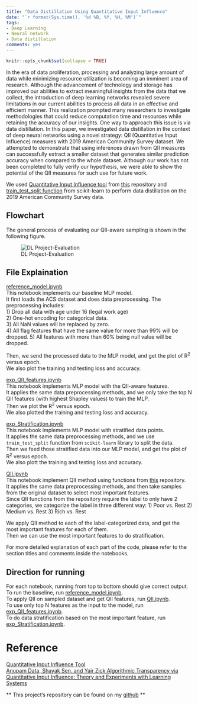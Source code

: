 ```yaml
---
title: "Data Distillation Using Quantitative Input Influence"
date: "`r format(Sys.time(), '%d %B, %Y, %H, %M')`"
tags:
- Deep Learning
- Neural network
- Data distillation
comments: yes
---
```


```r
knitr::opts_chunk$set(collapse = TRUE)
```

In the era of data proliferation, processing and analyzing large amount of data while minimizing resource utilization is becoming an imminent area of research. Although the advancement of technology and storage has improved our abilities to extract meaningful insights from the data that we collect, the introduction of deep learning networks revealed severe limitations in our current abilities to process all data in an effective and efficient manner. This realization prompted many researchers to investigate methodologies that could reduce computation time and resources while retaining the accuracy of our insights. One way to approach this issue is via data distillation. In this paper, we investigated data distillation in the context of deep neural networks using a novel strategy: QII (Quantitative Input Influence) measures with 2019 American Community Survey dataset. We attempted to demonstrate that using inferences drawn from QII measures can successfully extract a smaller dataset that generates similar prediction accuracy when compared to the whole dataset. Although our work has not been completed to fully verify our hypothesis, we were able to show the potential of the QII measures for such use for future work.

We used [Quantitative Input Influence tool](https://www.andrew.cmu.edu/user/danupam/datta-sen-zick-oakland16.pdf) from [this](https://github.com/cmu-transparency/tool-qii) repository and [train_test_split function](https://scikit-learn.org/stable/modules/generated/sklearn.model_selection.train_test_split.html) from scikit-learn to perform data distillation on the 2019 American Community Survey data.   <br />

## Flowchart
The general process of evaluating our QII-aware sampling is shown in the following figure.

![DL Project-Evaluation](https://user-images.githubusercontent.com/70864873/145465078-c13ae746-f0ed-4f8e-ad49-fd9b356ddafb.png)


## File Explaination
[reference_model.ipynb](exp_QII_features.ipynb) <br />
This notebook implements our baseline MLP model.  <br />
It first loads the ACS dataset and does data preprocessing. The preprocessing includes: <br />
1) Drop all data with age under 16 (legal work age) <br />
2) One-hot encoding for categorical data. <br />
3) All NaN values will be replaced by zero. <br />
4) All flag features that have the same value for more than 99\% will be dropped.
5) All features with more than 60\% being null value will be dropped. <br />

Then, we send the processed data to the MLP model, and get the plot of R<sup>2</sup> versus epoch. <br />
We also plot the training and testing loss and accuracy.


[exp_QII_features.ipynb](exp_QII_features.ipynb) <br />
This notebook implements MLP model with the QII-aware features. <br />
It applies the same data preprocessing methods, and we only take the top N QII features (with highest Shapley values) to train the MLP. <br />
Then we plot the R<sup>2</sup> versus epoch.<br />
We also plotted the training and testing loss and accuracy. <br />

[exp_Stratification.ipynb](exp_Stratification.ipynb) <br />
This notebook implements MLP model with stratified data points.<br />
It applies the same data preprocessing methods, and we use ``` train_test_split ``` function from ```scikit-learn``` library to split the data.<br />
Then we feed those stratified data into our MLP model, and get the plot of R<sup>2</sup> versus epoch.<br />
We also plott the training and testing loss and accuracy. 


[QII.ipynb](QII.ipynb) <br />
This notebook implement QII method using functions from [this](https://github.com/cmu-transparency/tool-qii) repository.<br />
It applies the same data preprocessing methods, and then take samples from the original dataset to select most important features.<br />
Since QII functions from the repository require the label to only have 2 categories, we categorize the label in three different way: 
1) Poor vs. Rest
2) Medium vs. Rest
3) Rich vs. Rest

We apply QII method to each of the label-categorized data, and get the most important features for each of them.<br />
Then we can use the most important features to do stratification.<br />

For more detailed explanation of each part of the code, please refer to the section titles and comments inside the notebooks.

## Direction for running
For each notebook, running from top to bottom should give correct output. <br />
To run the baseline, run [reference_model.ipynb](exp_QII_features.ipynb). <br />
To apply QII on sampled dataset and get QII features, run [QII.ipynb](QII.ipynb). <br />
To use only top N features as the input to the model, run [exp_QII_features.ipynb](exp_QII_features.ipynb). <br />
To do data stratification based on the most important feature, run [exp_Stratification.ipynb](exp_Stratification.ipynb).

# Reference

[Quantitative Input Influence Tool](https://github.com/cmu-transparency/tool-qii) <br />
[Anupam Data, Shayak Sen, and Yair Zick Algorithmic Transparency via Quantitative Input Influence: Theory and Experiments with Learning Systems](https://www.andrew.cmu.edu/user/danupam/datta-sen-zick-oakland16.pdf)


** This project's repository can be found on my [github](https://github.com/lilyportfolio/project_QII) **